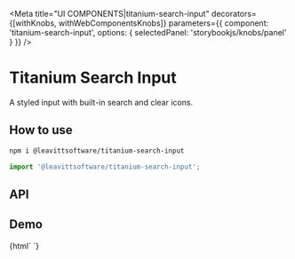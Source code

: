

<Meta
  title="UI COMPONENTS|titanium-search-input"
  decorators={[withKnobs, withWebComponentsKnobs]}
  parameters={{ component: 'titanium-search-input', options: { selectedPanel: 'storybookjs/knobs/panel' } }}
/>

# Titanium Search Input

A styled input with built-in search and clear icons.

## How to use

```bash
npm i @leavittsoftware/titanium-search-input
```

```js
import '@leavittsoftware/titanium-search-input';
```

## API

<Props of="titanium-search-input" />

## Demo

<Preview withToolbar>
  <Story name="Docs">
    {html`
      <titanium-search-input placeholder="Search elephants"></titanium-search-input>
    `}
  </Story>
</Preview>
